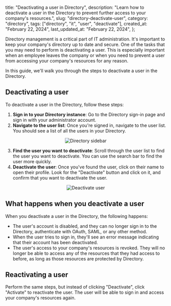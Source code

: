 
  title: "Deactivating a user in Directory",
  description:
    "Learn how to deactivate a user in the Directory to prevent further access to your company's resources.",
  slug: "directory-deactivate-user",
  category: "directory",
  tags: ["directory", "it", "user", "deactivate"],
  created_at: "February 22, 2024",
  last_updated_at: "February 22, 2024",
};


Directory management is a critical part of IT administration. It's important to keep your company's directory up to date and secure. One of the tasks that you may need to perform is deactivating a user. This is especially important when an employee leaves the company or when you need to prevent a user from accessing your company's resources for any reason.

In this guide, we'll walk you through the steps to deactivate a user in the Directory.

## Deactivating a user

To deactivate a user in the Directory, follow these steps:

1. **Sign in to your Directory instance**: Go to the Directory sign-in page and sign in with your administrator account.
2. **Navigate to the user list**: Once you're signed in, navigate to the user list. You should see a list of all the users in your Directory.

<Center>
  <Image src={sidebar.src} alt="Directory sidebar" maw={350} />
</Center>

3. **Find the user you want to deactivate**: Scroll through the user list to find the user you want to deactivate. You can use the search bar to find the user more quickly.
4. **Deactivate the user**: Once you've found the user, click on their name to open their profile. Look for the "Deactivate" button and click on it, and confirm that you want to deactivate the user.

<Center>
  <Image src={deactivate.src} alt="Deactivate user" maw={350} />
</Center>

## What happens when you deactivate a user

When you deactivate a user in the Directory, the following happens:

- The user's account is disabled, and they can no longer sign in to the Directory, authenticate with OAuth, SAML, or any other method.
- When the user tries to sign in, they'll see an error message indicating that their account has been deactivated.
- The user's access to your company's resources is revoked. They will no longer be able to access any of the resources that they had access to before, as long as those resources are protected by Directory.

## Reactivating a user

Perform the same steps, but instead of clicking "Deactivate", click "Activate" to reactivate the user. The user will be able to sign in and access your company's resources again.
